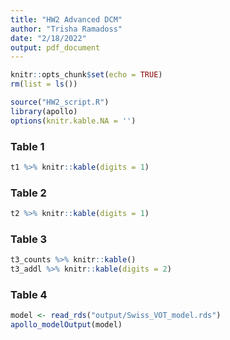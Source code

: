 ```yaml
---
title: "HW2 Advanced DCM"
author: "Trisha Ramadoss"
date: "2/18/2022"
output: pdf_document
---
```


```r
knitr::opts_chunk$set(echo = TRUE)
rm(list = ls())
```

\pagenumbering{arabic}

```r
source("HW2_script.R")
library(apollo)
options(knitr.kable.NA = '')
```

### Table 1

```r
t1 %>% knitr::kable(digits = 1)
```

### Table 2

```r
t2 %>% knitr::kable(digits = 1)
```

### Table 3

```r
t3_counts %>% knitr::kable()
t3_addl %>% knitr::kable(digits = 2)
```

### Table 4

```r
model <- read_rds("output/Swiss_VOT_model.rds")
apollo_modelOutput(model)
```